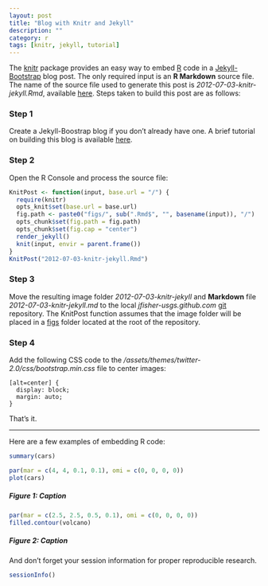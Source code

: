 ```yaml
---
layout: post
title: "Blog with Knitr and Jekyll"
description: ""
category: r
tags: [knitr, jekyll, tutorial]
---
```


The [knitr](http://yihui.name/knitr/) package provides an easy way to embed 
[R](http://www.r-project.org/) code in a [Jekyll-Bootstrap](http://jekyllbootstrap.com/) 
blog post. The only required input is an **R Markdown** source file. 
The name of the source file used to generate this post is *2012-07-03-knitr-jekyll.Rmd*, available
[here](https://github.com/jfisher-usgs/jfisher-usgs.github.com/blob/master/Rmd/2012-07-03-knitr-jekyll.Rmd).
Steps taken to build this post are as follows:

### Step 1

Create a Jekyll-Boostrap blog if you don't already have one. 
A brief tutorial on building this blog is available 
[here](/lessons/2012/05/30/jekyll-build-on-windows/).

### Step 2

Open the R Console and process the source file:
```r
KnitPost <- function(input, base.url = "/") {
  require(knitr)
  opts_knit$set(base.url = base.url)
  fig.path <- paste0("figs/", sub(".Rmd$", "", basename(input)), "/")
  opts_chunk$set(fig.path = fig.path)
  opts_chunk$set(fig.cap = "center")
  render_jekyll()
  knit(input, envir = parent.frame())
}
KnitPost("2012-07-03-knitr-jekyll.Rmd")
```

### Step 3

Move the resulting image folder *2012-07-03-knitr-jekyll* and **Markdown** file 
*2012-07-03-knitr-jekyll.md* to the local 
*jfisher-usgs.github.com* [git](http://git-scm.com/) repository.
The KnitPost function assumes that the image folder will be placed in a 
[figs](https://github.com/jfisher-usgs/jfisher-usgs.github.com/tree/master/figs) 
folder located at the root of the repository.

### Step 4

Add the following CSS code to the 
*/assets/themes/twitter-2.0/css/bootstrap.min.css* file to center images:

    [alt=center] {
      display: block;
      margin: auto;
    }

That's it.

***

Here are a few examples of embedding R code:
```r
summary(cars)
```

```r
par(mar = c(4, 4, 0.1, 0.1), omi = c(0, 0, 0, 0))
plot(cars)
```
##### Figure 1: Caption

```r
par(mar = c(2.5, 2.5, 0.5, 0.1), omi = c(0, 0, 0, 0))
filled.contour(volcano)
```
##### Figure 2: Caption

And don't forget your session information for proper reproducible research.
```r
sessionInfo()
```
